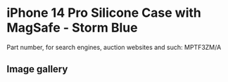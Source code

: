 # iPhone 14 Pro Silicone Case with MagSafe - Storm Blue

Part number, for search engines, auction websites and such: MPTF3ZM/A

## Image gallery

<div style={{ width: "768px" }}>
  <GalleryComponent
    images={[
      {
        original: "/everysource/MPTF3",
        thumbnail: "/everypreview/MPTF3",
      },
      {
        original: "/everysource/MPTF3_AV1",
        thumbnail: "/everypreview/MPTF3_AV1",
      },
      {
        original: "/everysource/MPTF3_AV2",
        thumbnail: "/everypreview/MPTF3_AV2",
      },
      {
        original: "/everysource/MPTF3_AV3",
        thumbnail: "/everypreview/MPTF3_AV3",
      },
      {
        original: "/everysource/MPTF3_AV4",
        thumbnail: "/everypreview/MPTF3_AV4",
      },
      {
        original: "/everysource/MPTF3_AV5",
        thumbnail: "/everypreview/MPTF3_AV5",
      }
    ]}
  />
</div>